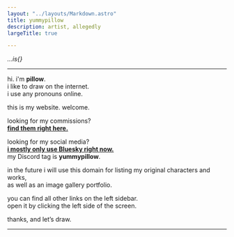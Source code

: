 ```yaml
---
layout: "../layouts/Markdown.astro"
title: yummypillow
description: artist, allegedly
largeTitle: true

---
```


<span id="ticker">*...is{}**<RandomTicker client:only="svelte"/>***</span>
___

hi. i'm **pillow**.  
i like to draw on the internet.  
i use any pronouns online.

this is my website. welcome.

looking for my commissions?  
[**find them right here.**](https://artistree.io/yummypillow " ")

looking for my social media?  
[**i mostly only use Bluesky right now.**](https://bsky.app/profile/yummypillow.art ' ')  
my Discord tag is **yummypillow**.

in the future i will use this domain for listing my original characters and works,  
as well as an image gallery portfolio.

you can find all other links on the left sidebar.  
open it by clicking the left side of the screen.

thanks, and let’s draw.

___

<Buttons />


